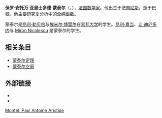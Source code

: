 {{Infobox scientist
| name              = Paul Montel
| image             = <!--(filename only)-->
| image_size        = 
| caption           = 
| birth_date        = {{birth date|1876|04|29|df=y}}
| birth_place       = 法国[[尼斯|尼斯]]
| death_date        = {{death date and age|1975|01|22|1876|04|29|df=y}}
| death_place       = 法国[[巴黎|巴黎]]
| nationality       = 法国
| fields            = [[数学|数学]]
| workplaces        = [[索邦大学|索邦大学]]<br>[[巴黎高等師範學校|巴黎高等師範學校]]
| alma_mater        = [[索邦大学|索邦大学]]
| doctoral_advisor  = [[昂利·勒贝格|昂利·勒贝格]]<br>[[埃米尔·博雷尔|埃米尔·博雷尔]]
| doctoral_students = [[Mieczysław_Biernacki|Mieczysław Biernacki]]<br>[[昂利·嘉当|昂利·嘉当]]<br>[[Hubert_Delange|Hubert Delange]]<br>[[让·迪厄多内|让·迪厄多内]]<br>[[Miron_Nicolescu|Miron Nicolescu]]
| known_for         = [[Montel's_theorem|Montel's theorem]]<br>[[Montel_space|Montel space]]<br>[[Normal_family|Normal family]]
| awards            = 
}}

'''保罗·安托万·亚里士多德·蒙泰尔'''（{{lang|fr|Paul Antoine Aristide Montel}}，{{bd|1876年|4月29日|1975年|1月22日|catIdx=M}}），[[法国|法国]][[数学家|数学家]]。他出生于法国[[尼斯|尼斯]]，逝于[[巴黎|巴黎]]。他主要研究[[复分析|复分析]]中的[[全纯函数|全纯函数]]。 

蒙泰尔是[[昂利·勒贝格|昂利·勒贝格]]与[[埃米尔·博雷尔|埃米尔·博雷尔]]在[[索邦大学|索邦大学]]的学生。[[昂利·嘉当|昂利·嘉当]]、[[让·迪厄多内|让·迪厄多内]]与 [[Miron_Nicolescu|Miron Nicolescu]] 是蒙泰尔的学生。

== 相关条目 ==
* [[蒙泰尔定理|蒙泰尔定理]]
* [[蒙泰尔空间|蒙泰尔空间]]

== 外部链接 ==
* {{MacTutor Biography|id=Montel}}
* {{MathGenealogy|id=58739}}
{{Authority control}}
{{mathematician-stub}}

[[Category:法国数学家|Montel, Paul Antoine Aristide]]